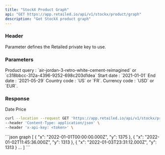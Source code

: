 ```yaml
---
title: "StockX Product Graph"
api: "GET https://app.retailed.io/api/v1/stockx/product/graph"
description: "Get StockX product graph"
---
```


### Header

<ParamField header="x-api-key" type="string" required={true}>
    Parameter defines the Retailed private key to use.
</ParamField>

### Parameters

<ParamField query="query" type="string" optional={false} placeholder="nike-air-max-1-travis-scott-wheat">
    Product query : `air-jordan-3-retro-white-cement-reimagined` or `c318bbcc-312a-4396-9252-698c203d1dea`
</ParamField>

<ParamField query="start_date" type="string" optional={false} placeholder="2022-01-01">
    Start date : `2021-01-01`
</ParamField>

<ParamField query="end_date" type="string" optional={false} placeholder="2022-05-29">
    End date : `2021-05-29`
</ParamField>

<ParamField query="country" type="string" optional={false} placeholder="US">
    Country code : `US` or `FR`.
</ParamField>

<ParamField query="currency" type="string" optional={false} placeholder="USD">
    Currency code : `USD` or `EUR`.
</ParamField>

### Response

<ResponseField name="object" type="Graph List">
    <Expandable title="properties" defaultOpen={true}>
        <ResponseField name="x" type="string">
            Date
        </ResponseField>
        <ResponseField name="y" type="number">
            Price
        </ResponseField>
    </Expandable>
</ResponseField>

<RequestExample>

```bash graph
curl --location --request GET 'https://app.retailed.io/api/v1/stockx/product/graph?query=lego-star-wars-tie-fighter-set-9492&start_date=2022-01-01&end_date=2022-05-29' \
--header 'Content-Type: application/json' \
--header 'x-api-key: <token>' \
```

</RequestExample>

<ResponseExample>
```json graph
[
    {
        "x": "2022-01-01T00:00:00.000Z",
        "y": 1375
    },
    {
        "x": "2022-01-02T11:45:36.000Z",
        "y": 1313
    },
    {
        "x": "2022-01-03T23:31:12.000Z",
        "y": 1313
    }
    ...
]
```
</ResponseExample>
